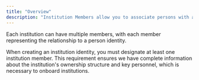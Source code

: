 ```yaml
---
title: "Overview"
description: "Institution Members allow you to associate persons with an institution on our Platform."
---
```


Each institution can have multiple members, with each member representing the relationship to a person identity.

When creating an institution identity, you must designate at least one institution member.
This requirement ensures we have complete information about the institution's ownership structure
and key personnel, which is necessary to onboard institutions.


